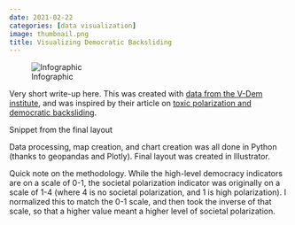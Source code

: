 ```yaml
---
date: 2021-02-22
categories: [data visualization]
image: thumbnail.png
title: Visualizing Democratic Backsliding
---
```


![Infographic](infographic.jpg)

Very short write-up here. This was created with [data from the V-Dem institute](https://www.v-dem.net/en/data/data/v-dem-dataset/), and was inspired by their article on [toxic polarization and democratic backsliding](https://www.v-dem.net/en/news/polarization-global-threat-democracy/).

Snippet from the final layout

Data processing, map creation, and chart creation was all done in Python (thanks to geopandas and Plotly). Final layout was created in Illustrator.

Quick note on the methodology. While the high-level democracy indicators are on a scale of 0-1, the societal polarization indicator was originally on a scale of 1-4 (where 4 is no societal polarization, and 1 is high polarization). I normalized this to match the 0-1 scale, and then took the inverse of that scale, so that a higher value meant a higher level of societal polarization.
